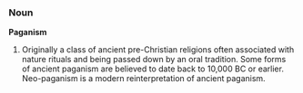 ===Noun===
'''Paganism'''

# Originally a class of ancient pre-Christian religions often associated with nature rituals and being passed down by an oral tradition. Some forms of ancient paganism are believed to date back to 10,000 BC or earlier. Neo-paganism is a modern reinterpretation of ancient paganism.